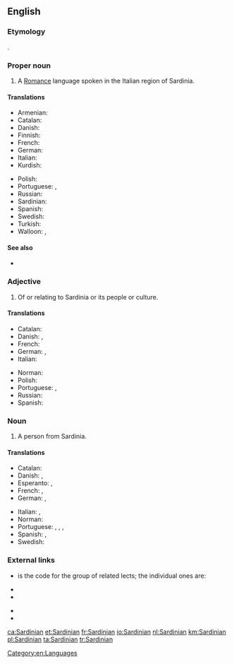 ==English==
{{wikipedia|Sardinian language}}

===Etymology===
{{etyl|la|en}} {{lena}} {{m|la|Sardinianus}}.

===Proper noun===
{{en-proper noun}}

# A [[Romance]] language spoken in the Italian region of Sardinia.

====Translations====
{{trans-top|language}}
* Armenian: {{t|hy|սարդիներեն}}
* Catalan: {{t+|ca|sard|m}}
* Danish: {{t|da|sardisk|n}}
* Finnish: {{t+|fi|sardi}}
* French: {{t+|fr|sarde|m}}
* German: {{t+|de|Sardisch|n}}
* Italian: {{t+|it|sardo|m}}
* Kurdish: {{t+|ku|sardînî|f|sc=ku-Arab}}
{{trans-mid}}
* Polish: {{t+|pl|sardyński|m}}
* Portuguese: {{t+|pt|sardo|m}}, {{t+|pt|sardenho|m}}
* Russian: {{t+|ru|сардинский}}
* Sardinian: {{t|sc|Sardu|m}}
* Spanish: {{t+|es|sardo|m}}
* Swedish: {{t+|sv|sardiska|c}}
* Turkish: {{t+|tr|Sarduca}}
* Walloon: {{t+|wa|sarde|m}}, {{t|wa|sardignwès|m}}
{{trans-bottom}}

====See also====
* {{langcat|sc}}

===Adjective===
{{en-adj|-}}

# Of or relating to Sardinia or its people or culture.

====Translations====
{{trans-top|relating to Sardinia}}
* Catalan: {{t+|ca|sard}}
* Danish: {{t|da|sardisk}}, {{t|da|sardinsk}}
* French: {{t+|fr|sarde}}
* German: {{t+|de|sardisch}}, {{t+|de|sardinisch}}
* Italian: {{t+|it|sardo}}
{{trans-mid}}
* Norman: {{t|nrf|Sardaingnien}}
* Polish: {{t+|pl|sardyński}}
* Portuguese: {{t+|pt|sardo}}, {{t+|pt|sardenho}}
* Russian: {{t+|ru|сарди́нский}}
* Spanish: {{t+|es|sardo}}
{{trans-bottom}}

===Noun===
{{en-noun}}

# A person from Sardinia.

====Translations====
{{trans-top|person from Sardinia}}
* Catalan: {{t+|ca|sard}}
* Danish: {{t|da|sarder|c}}, {{t|da|sardinier|c}}
* Esperanto: {{t|eo|sardo}} {{qualifier|man or woman}}, {{t|eo|sardino}} {{qualifier|woman}}
* French: {{t+|fr|Sarde|m|f}}, {{t|fr|Sardaignois|m}} {{qualifier|less frequent}}
* German: {{t+|de|Sarde|m}}, {{t+|de|Sardin|f}}
{{trans-mid}}
* Italian: {{t+|it|sardo|m}}, {{t+|it|sarda|f}}
* Norman: {{t|nrf|Sardaingnien|m}}
* Portuguese: {{t+|pt|sardo|m}}, {{t+|pt|sardenho|m}}, {{t+|pt|sarda|f}}, {{t+|pt|sardenha|f}}
* Spanish: {{t+|es|sardo|m}}, {{t|es|sarda|f}}
* Swedish: {{t+|sv|sard|c}}
{{trans-bottom}}

===External links===
* {{ISO 639|1code=sc|3code=srd}} is the code for the group of related lects; the individual ones are:
{{top2}}
* {{ethnologue|lang=Campidanese Sardinian|code=sro}}
* {{ethnologue|lang=Gallurese Sardinian|code=sdn}}
{{mid2}}
* {{ethnologue|lang=Logudorese Sardinian|code=src}}
* {{ethnologue|lang=Sassarese Sardinian|code=sdc}}
{{bottom}}

[[Category:en:Languages]]

[[ca:Sardinian]]
[[et:Sardinian]]
[[fr:Sardinian]]
[[io:Sardinian]]
[[nl:Sardinian]]
[[km:Sardinian]]
[[pl:Sardinian]]
[[ta:Sardinian]]
[[tr:Sardinian]]